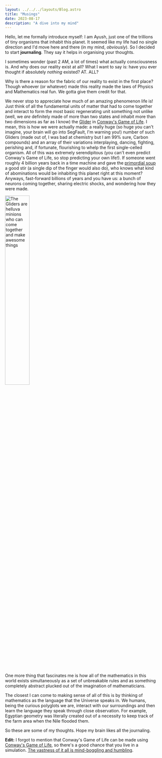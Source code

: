 ```yaml
---
layout: ../../../layouts/Blog.astro
title: "Musings"
date: 2023-08-17
description: "A dive into my mind"
---
```


Hello, let me formally introduce myself: I am Ayush, just one of the trillions of tiny organisms that inhabit this planet. It seemed like my life had no single direction and I'd move here and there (in my mind, _obviously_). So I decided to start **journaling**. They say it helps in organising your thoughts.

I sometimes wonder (past 2 AM, a lot of times) what actually consciousness is. And why does our reality exist at all? What I want to say is: have you ever thought if absolutely _nothing_ existed? AT. ALL?

Why is there a reason for the fabric of our reality to exist in the first place? Though whoever (or whatever) made this reality made the laws of Physics and Mathematics real fun. We gotta give them credit for that.

We never stop to appreciate how much of an amazing phenomenon life is! Just think of all the fundamental units of matter that had to come together and interact to form the most basic regenerating unit something not unlike (well, we _are_ definitely made of more than two states and inhabit more than two dimensions as far as I know) the [Glider](<https://en.wikipedia.org/wiki/Glider_(Conway%27s_Game_of_Life)>) in [Conway's Game of Life](https://en.wikipedia.org/wiki/Conway%27s_Game_of_Life). I mean, this is how we were actually made: a really huge (so huge you can't imagine, your brain will go into SegFault, I'm warning you!) number of such Gliders (made out of, I was bad at chemistry but I am 99% sure, Carbon compounds) and an array of their variations interplaying, dancing, fighting, perishing and, if fortunate, flourishing to whelp the first single-celled organism. All of this was extremely serendipitous (you can't even predict Conway's Game of Life, so stop predicting your own life!). If someone went roughly 4 billion years back in a time machine and gave the [primordial soup](https://en.wikipedia.org/wiki/Primordial_soup) a good stir (a single dip of the finger would also do), who knows what kind of abominations would be inhabiting this planet right at this moment? Anyways, fast-forward billions of years and you have us: a bunch of neurons coming together, sharing electric shocks, and wondering how they were made.

<Image src={glider} alt="The Gliders are helluva minions who can come together and make awesome things" style="width:40%"/>

One more thing that fascinates me is how all of the mathematics in this world exists simultaneously as a set of unbreakable rules and as something completely abstract plucked out of the imagination of mathematicians.

The closest I can come to making sense of all of this is by thinking of mathematics as the language that the Universe speaks in. We humans, being the curious polyglots we are, interact with our surroundings and then learn the language they speak through close observation. For example, Egyptian geometry was literally created out of a necessity to keep track of the farm area when the Nile flooded them.

So these are some of my thoughts. Hope my brain likes all the journaling.

**Edit:** I forgot to mention that Conway's Game of Life can be made using [Conway's Game of Life](https://www.youtube.com/watch?v=xP5-iIeKXE8), so there's a good chance that you live in a simulation. [The vastness of it all is mind-boggling and humbling](https://www.youtube.com/watch?v=4lO0iZDzzXkt).
